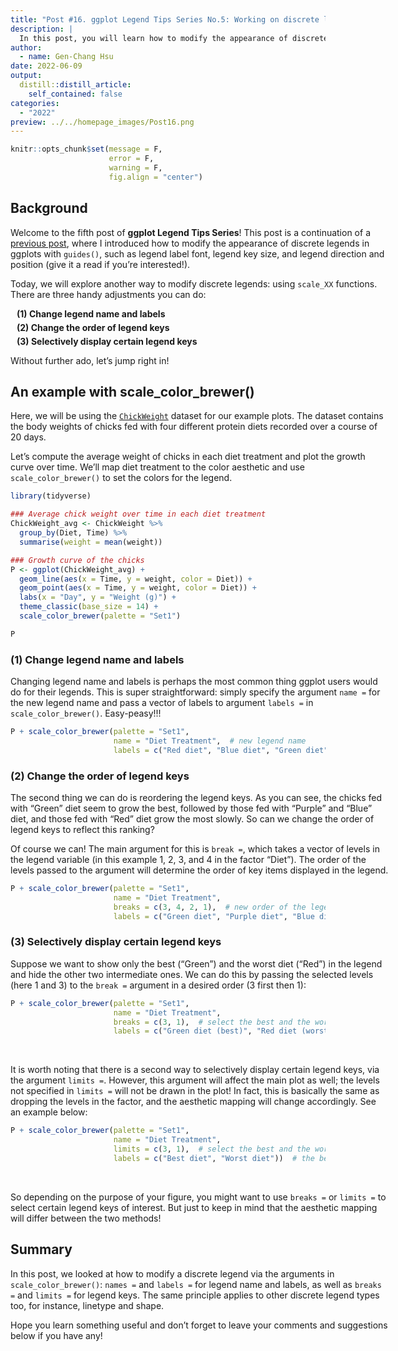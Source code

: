 ```yaml
---
title: "Post #16. ggplot Legend Tips Series No.5: Working on discrete legends with scale_XX functions"
description: |
  In this post, you will learn how to modify the appearance of discrete legends in ggplots using `scale_XX` family of functions.
author:
  - name: Gen-Chang Hsu
date: 2022-06-09
output:
  distill::distill_article:
    self_contained: false
categories:
  - "2022"
preview: ../../homepage_images/Post16.png
---
```


<!-- Webpage style -->
<style>
d-article a {
    color: #2780e3 !important;
    border-bottom: none !important;
}

d-article a:hover {
    color: #2780e3 !important;
    border-bottom: 2px solid !important;
}

d-byline {
    margin-left: -10% !important;
}

d-title {
    margin-left: -10%;
}

d-title h1{
    font-size: 45px;
    width: 130%;
}

d-article {
    margin-left: -10%;
}

p {
    width: 120%;
}

d-article h2 {
    width: 120%;
}

d-article h3 {
  width: 120%;
  font-size: 28px;
}

div.article-footer{
    width: 120%;
}

d-article div.sourceCode { 
    width: 120% !important;
}

d-article pre { 
    width: 120% !important;
}

div.l-body {
    width: 120% !important;
}

div.l-body img {
    margin-right: 20% !important;
}

</style>

```r
knitr::opts_chunk$set(message = F, 
                      error = F, 
                      warning = F,
                      fig.align = "center")

```

<!-- Start of the article -->

## Background

Welcome to the fifth post of **ggplot Legend Tips Series**! This post is a continuation of a [previous post](https://genchanghsu.github.io/ggGallery/posts/2022-01-28-post-10-ggplot-legend-tips-series-no1-working-on-discrete-scale-legends-with-guides/), where I introduced how to modify the appearance of discrete legends in ggplots with `guides()`, such as legend label font, legend key size, and legend direction and position (give it a read if you're interested!).   

Today, we will explore another way to modify discrete legends: using `scale_XX` functions. There are three handy adjustments you can do: 

<span style="display: block; margin-top: 5px; margin-left: 10px"> **(1) Change legend name and labels**</span>
<span style="display: block; margin-top: 5px; margin-left: 10px"> **(2) Change the order of legend keys**</span>
<span style="display: block; margin-top: 5px; margin-left: 10px"> **(3) Selectively display certain legend keys**</span>

Without further ado, let's jump right in! 

## An example with scale_color_brewer()

Here, we will be using the [`ChickWeight`](https://www.rdocumentation.org/packages/datasets/versions/3.6.2/topics/ChickWeight) dataset for our example plots. The dataset contains the body weights of chicks fed with four different protein diets recorded over a course of 20 days. 

Let's compute the average weight of chicks in each diet treatment and plot the growth curve over time. We'll map diet treatment to the color aesthetic and use `scale_color_brewer()` to set the colors for the legend.

```r
library(tidyverse)

### Average chick weight over time in each diet treatment
ChickWeight_avg <- ChickWeight %>% 
  group_by(Diet, Time) %>% 
  summarise(weight = mean(weight))

### Growth curve of the chicks
P <- ggplot(ChickWeight_avg) + 
  geom_line(aes(x = Time, y = weight, color = Diet)) + 
  geom_point(aes(x = Time, y = weight, color = Diet)) +  
  labs(x = "Day", y = "Weight (g)") + 
  theme_classic(base_size = 14) + 
  scale_color_brewer(palette = "Set1")

P
```

### (1) Change legend name and labels

Changing legend name and labels is perhaps the most common thing ggplot users would do for their legends. This is super straightforward: simply specify the argument `name = ` for the new legend name and pass a vector of labels to argument `labels = ` in `scale_color_brewer()`. Easy-peasy!!!

```r
P + scale_color_brewer(palette = "Set1", 
                       name = "Diet Treatment",  # new legend name
                       labels = c("Red diet", "Blue diet", "Green diet", "Purple diet"))  # new legend labels

```

### (2) Change the order of legend keys

The second thing we can do is reordering the legend keys. As you can see, the chicks fed with "Green" diet seem to grow the best, followed by those fed with "Purple" and "Blue" diet, and those fed with "Red" diet grow the most slowly. So can we change the order of legend keys to reflect this ranking? 

Of course we can! The main argument for this is `break = `, which takes a vector of levels in the legend variable (in this example 1, 2, 3, and 4 in the factor "Diet"). The order of the levels passed to the argument will determine the order of key items displayed in the legend.

```r
P + scale_color_brewer(palette = "Set1", 
                       name = "Diet Treatment", 
                       breaks = c(3, 4, 2, 1),  # new order of the legend keys
                       labels = c("Green diet", "Purple diet", "Blue diet", "Red diet"))
```

### (3) Selectively display certain legend keys

Suppose we want to show only the best ("Green") and the worst diet ("Red") in the legend and hide the other two intermediate ones. We can do this by passing the selected levels (here 1 and 3) to the `break = ` argument in a desired order (3 first then 1):

```r
P + scale_color_brewer(palette = "Set1", 
                       name = "Diet Treatment", 
                       breaks = c(3, 1),  # select the best and the worst diet
                       labels = c("Green diet (best)", "Red diet (worst)"))


```
<br>

It is worth noting that there is a second way to selectively display certain legend keys, via the argument `limits = `. However, this argument will affect the main plot as well; the levels not specified in `limits =` will not be drawn in the plot! In fact, this is basically the same as dropping the levels in the factor, and the aesthetic mapping will change accordingly. See an example below:

```r
P + scale_color_brewer(palette = "Set1", 
                       name = "Diet Treatment", 
                       limits = c(3, 1),  # select the best and the worst diet
                       labels = c("Best diet", "Worst diet"))  # the best and the worst diet are not in green and red now! 

```
<br>

So depending on the purpose of your figure, you might want to use `breaks = ` or `limits = ` to select certain legend keys of interest. But just to keep in mind that the aesthetic mapping will differ between the two methods!

## Summary

In this post, we looked at how to modify a discrete legend via the arguments in `scale_color_brewer()`: `names =` and `labels =` for legend name and labels, as well as `breaks =` and `limits =` for legend keys. The same principle applies to other discrete legend types too, for instance, linetype and shape.

Hope you learn something useful and don't forget to leave your comments and suggestions below if you have any!
